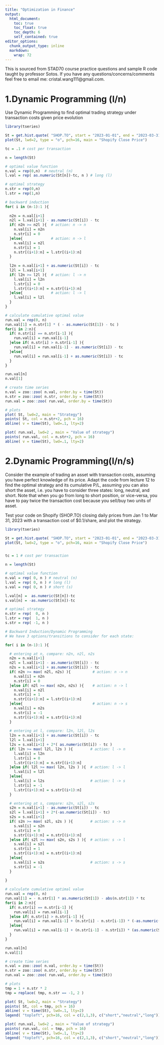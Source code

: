 ---
title: "Optimization in Finance"
output:
  html_document:
    toc: true
    toc_float: true
    toc_depth: 6
    self_contained: true
editor_options:
  chunk_output_type: inline
  markdown: 
    wrap: 72
---
This is sourced from STAD70 course practice questions and sample R code taught by professor Sotos. If you have any questions/concerns/comments feel free to email me: cristal.wang111@gmail.com.

# 1.Dynamic Programming (l/n)

Use Dynamic Programming to find optimal trading strategy under
transaction costs given price evolution

```{r,warning=FALSE}

library(tseries)

St = get.hist.quote( "SHOP.TO", start = "2023-01-01", end = "2023-03-31", quote = "Close" )
plot(St, lwd=2, type = "o", pch=16, main = "Shopify Close Price")
```

```{r}

tc = .1 # cost per transaction

n = length(St)

# optimal value function
n.val = rep(0,n)  # neutral (n) 
l.val = rep( as.numeric(St[n])-tc, n ) # long (l)

# optimal strategy
n.str = rep(0,n)
l.str = rep(1,n)

# backward induction
for( i in (n-1):1 ){
  
  n2n = n.val[i+1] 
  n2l = l.val[i+1] - as.numeric(St[i]) - tc
  if( n2n >= n2l ){  # action: n -> n
    n.val[i] = n2n
    n.str[i] = 0
  }else{             # action: n -> l
    n.val[i] = n2l
    n.str[i] = 1
    n.str[(i+1):n] = l.str[(i+1):n]
  }
    
  l2n = n.val[i+1] + as.numeric(St[i]) - tc
  l2l = l.val[i+1]
  if( l2n >= l2l ){  # action: l -> n
    l.val[i] = l2n
    l.str[i] = 0
    l.str[(i+1):n] = n.str[(i+1):n]
  }else{             # action: l -> l
    l.val[i] = l2l
  }
}

# calculate cumulative optimal value 
run.val = rep(0, n)
run.val[1] = n.str[1] * ( - as.numeric(St[1]) - tc )
for(i in 2:n){
  if( n.str[i] == n.str[i-1] ){
    run.val[i] = run.val[i-1]
  }else if( n.str[i] > n.str[i-1] ){
    run.val[i] = run.val[i-1] - as.numeric(St[i]) - tc
  }else{
    run.val[i] = run.val[i-1] + as.numeric(St[i]) - tc
  }
}

run.val[n] 
n.val[1]

# create time series
n.val = zoo::zoo( n.val, order.by = time(St))
n.str = zoo::zoo( n.str, order.by = time(St))
run.val = zoo::zoo( run.val, order.by = time(St))

# plots
plot( St, lwd=2, main = "Strategy")
points( St, col = n.str+2, pch = 16)
abline( v = time(St), lwd=.1, lty=2)

plot( run.val, lwd=2 , main = "Value of strategy")
points( run.val, col = n.str+2, pch = 16)
abline( v = time(St), lwd=.1, lty=2)


```

# 2.Dynamic Programming(l/n/s)

Consider the example of trading an asset with transaction costs,
assuming you have perfect knowledge of its price. Adapt the code from
lecture 12 to find the optimal strategy and its cumulative P/L, assuming
you can also short the asset, i.e. you have to consider three states:
long, neutral, and short. Note that when you go from long to short
position, or vice-versa, you have to pay twice the transaction cost
because you sell/buy two units of asset.

Test your code on Shopify (SHOP.TO) closing daily prices from Jan 1 to
Mar 31, 2023 with a transaction cost of \$0.1/share, and plot the
strategy.

```{r}
library(tseries)

St = get.hist.quote( "SHOP.TO", start = "2023-01-01", end = "2023-03-31", quote = "Close" )
plot(St, lwd=2, type = "o", pch=16, main = "Shopify Close Price")


tc = 1 # cost per transaction

n = length(St)

# optimal value function
n.val = rep( 0, n ) # neutral (n) 
l.val = rep( 0, n ) # long (l)
s.val = rep( 0, n ) # short (s)

l.val[n] =  as.numeric(St[n])-tc
s.val[n] = -as.numeric(St[n])-tc

# optimal strategy
n.str = rep(  0, n )
l.str = rep(  1, n )
s.str = rep( -1, n )

# Backward Induction/Dynamic Programming
# We have 3 options/transitions to consider for each state:

for( i in (n-1):1 ){

  # entering at n, compare: n2n, n2l, n2s 
  n2n = n.val[i+1] 
  n2l = l.val[i+1] - as.numeric(St[i]) - tc
  n2s = s.val[i+1] + as.numeric(St[i]) - tc
  if( n2n >= max( n2l, n2s) ){          # action: n -> n
    n.val[i] = n2n
    n.str[i] = 0
  }else if( n2l >= max( n2n, n2s) ){    # action: n -> l
    n.val[i] = n2l
    n.str[i] = 1
    n.str[(i+1):n] = l.str[(i+1):n]
  }else{                                # action: n -> s
    n.val[i] = n2s
    n.str[i] = -1
    n.str[(i+1):n] = s.str[(i+1):n]
  }
  
  # entering at l, compare: l2n, l2l, l2s 
  l2n = n.val[i+1] + as.numeric(St[i]) - tc
  l2l = l.val[i+1]
  l2s = s.val[i+1] + 2*( as.numeric(St[i]) - tc )
  if( l2n >= max( l2l, l2s ) ){        # action: l -> n
    l.val[i] = l2n
    l.str[i] = 0
    l.str[(i+1):n] = n.str[(i+1):n]
  }else if( l2l >= max( l2n, l2s ) ){  # action: l -> l
    l.val[i] = l2l
  }else{
    l.val[i] = l2s                     # action: l -> s
    l.str[i] = -1
    l.str[(i+1):n] = s.str[(i+1):n]
  }

  # entering at s, compare: s2n, s2l, s2s 
  s2n = n.val[i+1] - as.numeric(St[i]) - tc
  s2l = l.val[i+1] + 2*(-as.numeric(St[i]) - tc)
  s2s = s.val[i+1]
  if( s2n >= max( s2l, s2s ) ){        # action: s -> n
    s.val[i] = s2n
    s.str[i] = 0
    s.str[(i+1):n] = n.str[(i+1):n]
  }else if( s2l >= max( s2n, s2s ) ){  # action: s -> l
    s.val[i] = s2l
    s.str[i] = 1
    s.str[(i+1):n] = n.str[(i+1):n]
  }else{
    s.val[i] = s2s                     # action: s -> s
    s.str[i] = -1
  }
  
}

# calculate cumulative optimal value 
run.val = rep(0, n)
run.val[1] = - n.str[1] * as.numeric(St[1]) - abs(n.str[1]) * tc
for(i in 2:n){
  if( n.str[i] == n.str[i-1] ){
    run.val[i] = run.val[i-1]
  }else if( n.str[i] > n.str[i-1] ){
    run.val[i] = run.val[i-1] + (n.str[i] - n.str[i-1]) * (-as.numeric(St[i]) - tc)
  }else{
    run.val[i] = run.val[i-1] + (n.str[i-1] - n.str[i]) * (as.numeric(St[i]) - tc)
  }
}

run.val[n] 
n.val[1]

# create time series
n.val = zoo::zoo( n.val, order.by = time(St))
n.str = zoo::zoo( n.str, order.by = time(St))
run.val = zoo::zoo( run.val, order.by = time(St))

# plots
tmp = 1 + n.str * 2
tmp = replace( tmp, n.str == -1, 2 )

plot( St, lwd=2, main = "Strategy")
points( St, col = tmp, pch = 16)
abline( v = time(St), lwd=.1, lty=2)
legend( "topleft", pch=16, col = c(2,1,3), c("short","neutral","long"))

plot( run.val, lwd=2 , main = "Value of strategy")
points( run.val, col = tmp, pch = 16)
abline( v = time(St), lwd=.1, lty=2)
legend( "topleft", pch=16, col = c(2,1,3), c("short","neutral","long"))


```
